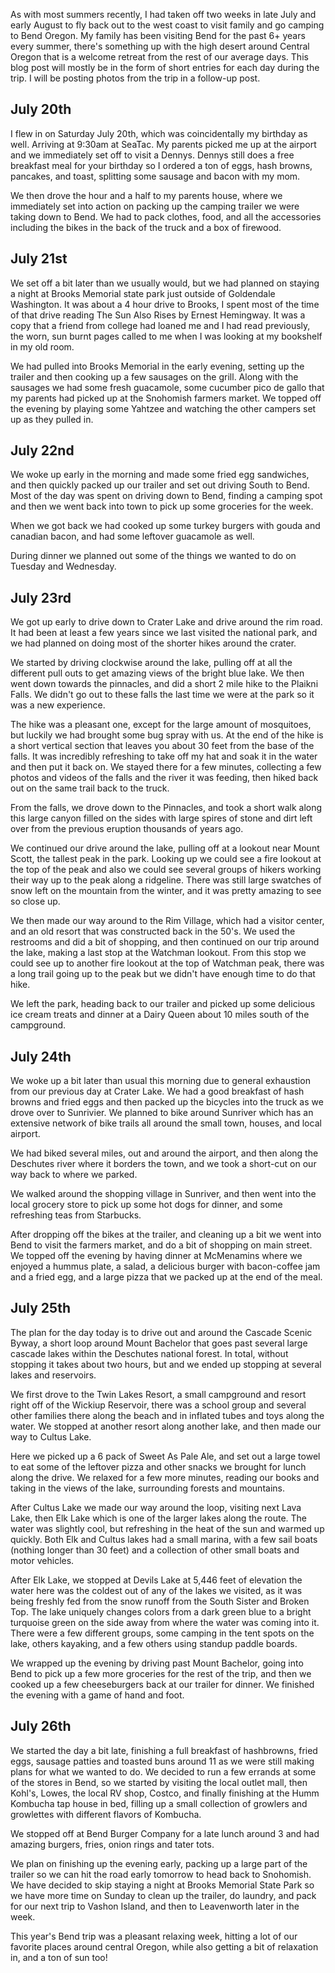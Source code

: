 
As with most summers recently, I had taken off two weeks in late July and early
August to fly back out to the west coast to visit family and go camping to Bend
Oregon. My family has been visiting Bend for the past 6+ years every summer,
there's something up with the high desert around Central Oregon that is a
welcome retreat from the rest of our average days. This blog post will mostly be
in the form of short entries for each day during the trip. I will be posting
photos from the trip in a follow-up post.

## July 20th

I flew in on Saturday July 20th, which was coincidentally my birthday as well.
Arriving at 9:30am at SeaTac. My parents picked me up at the airport and we
immediately set off to visit a Dennys. Dennys still does a free breakfast meal
for your birthday so I ordered a ton of eggs, hash browns, pancakes, and toast,
splitting some sausage and bacon with my mom.

We then drove the hour and a half to my parents house, where we immediately set
into action on packing up the camping trailer we were taking down to Bend. We
had to pack clothes, food, and all the accessories including the bikes in the
back of the truck and a box of firewood.

## July 21st

We set off a bit later than we usually would, but we had planned on staying a
night at Brooks Memorial state park just outside of Goldendale Washington. It
was about a 4 hour drive to Brooks, I spent most of the time of that drive
reading The Sun Also Rises by Ernest Hemingway. It was a copy that a friend from
college had loaned me and I had read previously, the worn, sun burnt pages
called to me when I was looking at my bookshelf in my old room.

We had pulled into Brooks Memorial in the early evening, setting up the trailer
and then cooking up a few sausages on the grill. Along with the sausages we had
some fresh guacamole, some cucumber pico de gallo that my parents had picked up
at the Snohomish farmers market. We topped off the evening by playing some
Yahtzee and watching the other campers set up as they pulled in.

## July 22nd

We woke up early in the morning and made some fried egg sandwiches, and then
quickly packed up our trailer and set out driving South to Bend. Most of the day
was spent on driving down to Bend, finding a camping spot and then we went back
into town to pick up some groceries for the week.

When we got back we had cooked up some turkey burgers with gouda and canadian
bacon, and had some leftover guacamole as well.

During dinner we planned out some of the things we wanted to do on Tuesday and
Wednesday.

## July 23rd

We got up early to drive down to Crater Lake and drive around the rim road. It
had been at least a few years since we last visited the national park, and we
had planned on doing most of the shorter hikes around the crater.

We started by driving clockwise around the lake, pulling off at all the
different pull outs to get amazing views of the bright blue lake. We then went
down towards the pinnacles, and did a short 2 mile hike to the Plaikni Falls. We
didn't go out to these falls the last time we were at the park so it was a new
experience.

The hike was a pleasant one, except for the large amount of mosquitoes, but
luckily we had brought some bug spray with us. At the end of the hike is a short
vertical section that leaves you about 30 feet from the base of the falls. It
was incredibly refreshing to take off my hat and soak it in the water and then
put it back on. We stayed there for a few minutes, collecting a few photos and
videos of the falls and the river it was feeding, then hiked back out on the
same trail back to the truck.

From the falls, we drove down to the Pinnacles, and took a short walk along this
large canyon filled on the sides with large spires of stone and dirt left over
from the previous eruption thousands of years ago.

We continued our drive around the lake, pulling off at a lookout near Mount
Scott, the tallest peak in the park. Looking up we could see a fire lookout at
the top of the peak and also we could see several groups of hikers working their
way up to the peak along a ridgeline. There was still large swatches of snow
left on the mountain from the winter, and it was pretty amazing to see so close
up.

We then made our way around to the Rim Village, which had a visitor center, and
an old resort that was constructed back in the 50's. We used the restrooms and
did a bit of shopping, and then continued on our trip around the lake, making a
last stop at the Watchman lookout. From this stop we could see up to another
fire lookout at the top of Watchman peak, there was a long trail going up to the
peak but we didn't have enough time to do that hike.

We left the park, heading back to our trailer and picked up some delicious ice
cream treats and dinner at a Dairy Queen about 10 miles south of the campground.

## July 24th

We woke up a bit later than usual this morning due to general exhaustion from
our previous day at Crater Lake. We had a good breakfast of hash browns and
fried eggs and then packed up the bicycles into the truck as we drove over to
Sunrivier. We planned to bike around Sunriver which has an extensive network of
bike trails all around the small town, houses, and local airport.

We had biked several miles, out and around the airport, and then along the
Deschutes river where it borders the town, and we took a short-cut on our way
back to where we parked.

We walked around the shopping village in Sunriver, and then went into the local
grocery store to pick up some hot dogs for dinner, and some refreshing teas from
Starbucks.

After dropping off the bikes at the trailer, and cleaning up a bit we went into
Bend to visit the farmers market, and do a bit of shopping on main street. We
topped off the evening by having dinner at McMenamins where we enjoyed a hummus
plate, a salad, a delicious burger with bacon-coffee jam and a fried egg, and a
large pizza that we packed up at the end of the meal.

## July 25th

The plan for the day today is to drive out and around the Cascade Scenic Byway,
a short loop around Mount Bachelor that goes past several large cascade lakes
within the Deschutes national forest. In total, without stopping it takes about
two hours, but and we ended up stopping at several lakes and reservoirs.

We first drove to the Twin Lakes Resort, a small campground and resort right off
of the Wickiup Reservoir, there was a school group and several other families
there along the beach and in inflated tubes and toys along the water. We stopped
at another resort along another lake, and then made our way to Cultus Lake.

Here we picked up a 6 pack of Sweet As Pale Ale, and set out a large towel to
eat some of the leftover pizza and other snacks we brought for lunch along the
drive. We relaxed for a few more minutes, reading our books and taking in the
views of the lake, surrounding forests and mountains.

After Cultus Lake we made our way around the loop, visiting next Lava Lake, then
Elk Lake which is one of the larger lakes along the route. The water was
slightly cool, but refreshing in the heat of the sun and warmed up quickly. Both
Elk and Cultus lakes had a small marina, with a few sail boats (nothing longer
than 30 feet) and a collection of other small boats and motor vehicles.

After Elk Lake, we stopped at Devils Lake at 5,446 feet of elevation the water
here was the coldest out of any of the lakes we visited, as it was being freshly
fed from the snow runoff from the South Sister and Broken Top. The lake uniquely
changes colors from a dark green blue to a bright turquoise green on the side
away from where the water was coming into it. There were a few different groups,
some camping in the tent spots on the lake, others kayaking, and a few others
using standup paddle boards.

We wrapped up the evening by driving past Mount Bachelor, going into Bend to
pick up a few more groceries for the rest of the trip, and then we cooked up a
few cheeseburgers back at our trailer for dinner. We finished the evening with a
game of hand and foot.

## July 26th

We started the day a bit late, finishing a full breakfast of hashbrowns, fried
eggs, sausage patties and toasted buns around 11 as we were still making plans
for what we wanted to do. We decided to run a few errands at some of the stores
in Bend, so we started by visiting the local outlet mall, then Kohl's, Lowes,
the local RV shop, Costco, and finally finishing at the Humm Kombucha tap house
in bed, filling up a small collection of growlers and growlettes with different
flavors of Kombucha.

We stopped off at Bend Burger Company for a late lunch around 3 and had amazing
burgers, fries, onion rings and tater tots.

We plan on finishing up the evening early, packing up a large part of the
trailer so we can hit the road early tomorrow to head back to Snohomish. We have
decided to skip staying a night at Brooks Memorial State Park so we have more
time on Sunday to clean up the trailer, do laundry, and pack for our next trip
to Vashon Island, and then to Leavenworth later in the week.

This year's Bend trip was a pleasant relaxing week, hitting a lot of our
favorite places around central Oregon, while also getting a bit of relaxation
in, and a ton of sun too!
